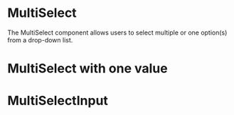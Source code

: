 
<Meta of={MultiSelectStories} />

# MultiSelect

The MultiSelect component allows users to select multiple or one option(s) from a drop-down list.

<Canvas of={MultiSelectStories.MultiSelectStory} />
<ArgsTable story="MultiSelect" />

# MultiSelect with one value

<Canvas of={MultiSelectStories.MultiSelectOneValueStory} />
<ArgsTable story="MultiSelect" />

# MultiSelectInput

<Canvas of={MultiSelectStories.MultiSelectInputStory} />
<ArgsTable story="MultiSelectInput" />
